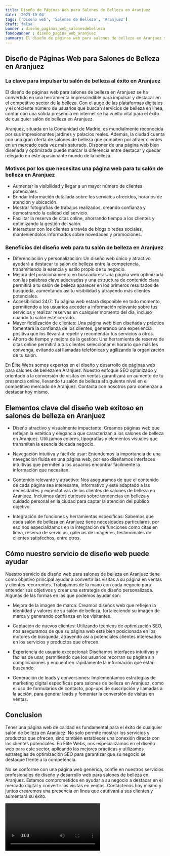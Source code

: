 ```yaml
---
title: Diseño de Páginas Web para Salones de Belleza en Aranjuez
date: '2023-10-04'
tags: ['Diseño web', 'Salones de Belleza', 'Aranjuez']
draft: false
banner : diseño_paginas_web_salonesdebelleza
fondoBanner : diseño_pagina_web_aranjuez
summary: El diseño de páginas web para salones de belleza en Aranjuez se ha convertido en una herramienta imprescindible para impulsar y destacar en el competitivo sector de la belleza. Con el auge de las plataformas digitales y el creciente número de usuarios que buscan servicios de belleza en línea, contar con una sólida presencia en internet se ha vuelto vital para el éxito de cualquier salón de belleza en Aranjuez.
---
```


## Diseño de Páginas Web para Salones de Belleza en Aranjuez

### La clave para impulsar tu salón de belleza al éxito en Aranjuez

El diseño de páginas web para salones de belleza en Aranjuez se ha convertido en una herramienta imprescindible para impulsar y destacar en el competitivo sector de la belleza. Con el auge de las plataformas digitales y el creciente número de usuarios que buscan servicios de belleza en línea, contar con una sólida presencia en internet se ha vuelto vital para el éxito de cualquier salón de belleza en Aranjuez.

Aranjuez, situada en la Comunidad de Madrid, es mundialmente reconocida por sus impresionantes jardines y palacios reales. Además, la ciudad cuenta con una gran oferta de salones de belleza que compiten por atraer clientes en un mercado cada vez más saturado. Disponer de una página web bien diseñada y optimizada puede marcar la diferencia entre destacar y quedar relegado en este apasionante mundo de la belleza. 

### Motivos por los que necesitas una página web para tu salón de belleza en Aranjuez

- Aumentar la visibilidad y llegar a un mayor número de clientes potenciales.
- Brindar información detallada sobre los servicios ofrecidos, horarios de atención y ubicación.
- Mostrar fotografías de trabajos realizados, creando confianza y demostrando la calidad del servicio.
- Facilitar la reserva de citas online, ahorrando tiempo a los clientes y optimizando la gestión del salón.
- Interactuar con los clientes a través de blogs o redes sociales, manteniéndolos informados sobre novedades y promociones.

### Beneficios del diseño web para tu salón de belleza en Aranjuez

- Diferenciación y personalización: Un diseño web único y atractivo ayudará a destacar tu salón de belleza entre la competencia, transmitiendo la esencia y estilo propio de tu negocio.
- Mejora del posicionamiento en buscadores: Una página web optimizada con las palabras clave adecuadas y una estructura de contenido clara permitirá a tu salón de belleza aparecer en los primeros resultados de búsqueda, aumentando así tu visibilidad y atrayendo más clientes potenciales.
- Accesibilidad 24/7: Tu página web estará disponible en todo momento, permitiendo a los usuarios acceder a información relevante sobre tus servicios y realizar reservas en cualquier momento del día, incluso cuando tu salón esté cerrado.
- Mayor fidelización de clientes: Una página web bien diseñada y práctica fomentará la confianza de los clientes, generando una experiencia positiva que los llevará a repetir y recomendar tus servicios a otros.
- Ahorro de tiempo y mejora de la gestión: Una herramienta de reserva de citas online permitirá a tus clientes seleccionar el horario que más les convenga, evitando así llamadas telefónicas y agilizando la organización de tu salón.

En Élite Webs somos expertos en el diseño y desarrollo de páginas web para salones de belleza en Aranjuez. Nuestro enfoque SEO optimizado y orientado a la conversión de visitas en ventas garantizará un aumento de tu presencia online, llevando tu salón de belleza al siguiente nivel en el competitivo mercado de Aranjuez. Contacta con nosotros para comenzar a destacar hoy mismo.

<GifSeo />

<Cta />

## Elementos clave del diseño web exitoso en salones de belleza en Aranjuez

- Diseño atractivo y visualmente impactante: Creamos páginas web que reflejan la estética y elegancia que caracterizan a los salones de belleza en Aranjuez. Utilizamos colores, tipografías y elementos visuales que transmiten la esencia de cada negocio.

- Navegación intuitiva y fácil de usar: Entendemos la importancia de una navegación fluida en una página web, por eso diseñamos interfaces intuitivas que permiten a los usuarios encontrar fácilmente la información que necesitan.

- Contenido relevante y atractivo: Nos aseguramos de que el contenido de cada página sea interesante, informativo y esté adaptado a las necesidades y expectativas de los clientes de salones de belleza en Aranjuez. Incluimos datos curiosos sobre tendencias en belleza y cuidado personal en la ciudad para captar la atención del público objetivo.

- Integración de funciones y herramientas específicas: Sabemos que cada salón de belleza en Aranjuez tiene necesidades particulares, por eso nos especializamos en la integración de funciones como citas en línea, reserva de servicios, galerías de imágenes, testimoniales de clientes satisfechos, entre otros.

## Cómo nuestro servicio de diseño web puede ayudar

Nuestro servicio de diseño web para salones de belleza en Aranjuez tiene como objetivo principal ayudar a convertir las visitas a su página en ventas y clientes recurrentes. Trabajamos de la mano con cada negocio para entender sus objetivos y crear una estrategia de diseño personalizada. Algunas de las formas en las que podemos ayudar son:

- Mejora de la imagen de marca: Creamos diseños web que reflejen la identidad y valores de su salón de belleza, fortaleciendo su imagen de marca y generando confianza en los visitantes.

- Captación de nuevos clientes: Utilizando técnicas de optimización SEO, nos aseguramos de que su página web esté bien posicionada en los motores de búsqueda, atrayendo así a potenciales clientes interesados en los servicios y productos que ofrecen.

- Experiencia de usuario excepcional: Diseñamos interfaces intuitivas y fáciles de usar, permitiendo que los usuarios recorran su página sin complicaciones y encuentren rápidamente la información que están buscando.

- Generación de leads y conversiones: Implementamos estrategias de marketing digital específicas para salones de belleza en Aranjuez, como el uso de formularios de contacto, pop-ups de suscripción y llamadas a la acción, para generar leads y fomentar la conversión de visitas en ventas.

## Conclusion

Tener una página web de calidad es fundamental para el éxito de cualquier salón de belleza en Aranjuez. No solo permite mostrar los servicios y productos que ofrecen, sino también establecer una conexión directa con los clientes potenciales. En Élite Webs, nos especializamos en el diseño web para este sector, aplicando las mejores prácticas y utilizamos estrategias de optimización SEO para garantizar que su negocio se destaque frente a la competencia.

No se conforme con una página web genérica, confíe en nuestros servicios profesionales de diseño y desarrollo web para salones de belleza en Aranjuez. Estamos comprometidos en ayudar a su negocio a destacar en el mercado digital y convertir las visitas en ventas. Contáctenos hoy mismo y juntos crearemos una presencia en línea que cautivará a sus clientes y aumentará su éxito.

<Video />

<CtaBot job='Salones de Belleza' city='Aranjuez'/>

<Gmaps query='Aranjuez+españa+maps' />